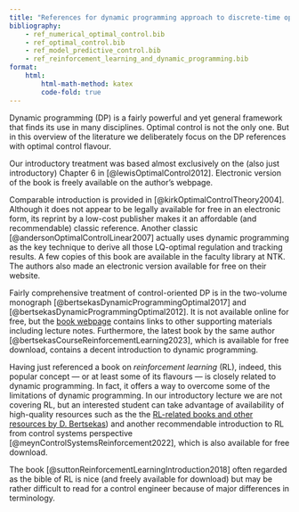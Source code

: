 ```yaml
---
title: "References for dynamic programming approach to discrete-time optimal control"
bibliography: 
    - ref_numerical_optimal_control.bib
    - ref_optimal_control.bib
    - ref_model_predictive_control.bib
    - ref_reinforcement_learning_and_dynamic_programming.bib
format:
    html:
        html-math-method: katex
        code-fold: true
---
```


Dynamic programming (DP) is a fairly powerful and yet general framework that finds its use in many disciplines. Optimal control is not the only one. But in this overview of the literature we deliberately focus on the DP references with optimal control flavour.

Our introductory treatment was based almost exclusively on the (also just introductory) Chapter 6 in [@lewisOptimalControl2012]. Electronic version of the book is freely available on the author's webpage. 

Comparable introduction is provided in [@kirkOptimalControlTheory2004]. Although it does not appear to be legally available for free in an electronic form, its reprint by a low-cost publisher makes it an affordable (and recommendable) classic reference. Another classic [@andersonOptimalControlLinear2007] actually uses dynamic programming as the key technique to derive all those LQ-optimal regulation and tracking results. A few copies of this book are available in the faculty library at NTK. The authors also made an electronic version available for free on their website.

Fairly comprehensive treatment of control-oriented DP is in the two-volume monograph [@bertsekasDynamicProgrammingOptimal2017] and [@bertsekasDynamicProgrammingOptimal2012]. It is not available online for free, but the [book webpage](http://www.athenasc.com/dpbook.html) contains links to other supporting materials including lecture notes. Furthermore, the latest book by the same author [@bertsekasCourseReinforcementLearning2023], which is available for free download, contains a decent introduction to dynamic programming.

Having just referenced a book on *reinforcement learning* (RL), indeed, this popular concept — or at least some of its flavours — is closely related to dynamic programming. In fact, it offers a way to overcome some of the limitations of dynamic programming. In our introductory lecture we are not covering RL, but an interested student can take advantage of availability of high-quality resources such as the the [RL-related books and other resources by D. Bertsekas ](https://www.mit.edu/~dimitrib/RLbook.html)) and another recommendable introduction to RL from control systems perspective [@meynControlSystemsReinforcement2022], which is also available for free download.

The book [@suttonReinforcementLearningIntroduction2018] often regarded as the bible of RL is nice (and freely available for download) but may be rather difficult to read for a control engineer because of major differences in terminology. 